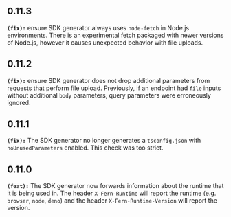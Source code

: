## 0.11.3
**`(fix):`** ensure SDK generator always uses `node-fetch` in Node.js environments. There is an experimental
fetch packaged with newer versions of Node.js, however it causes unexpected behavior with
file uploads.


## 0.11.2
**`(fix):`** ensure SDK generator does not drop additional parameters from requests that perform file upload. Previously, if an endpoint had `file` inputs without additional `body` parameters, query parameters were erroneously ignored.


## 0.11.1
**`(fix):`** The SDK generator no longer generates a `tsconfig.json` with `noUnusedParameters` enabled. This check was too strict.

## 0.11.0
**`(feat):`** The SDK generator now forwards information about the runtime that it is being
used in. The header `X-Fern-Runtime` will report the runtime (e.g. `browser`, `node`, `deno`)
and the header `X-Fern-Runtime-Version` will report the version.


